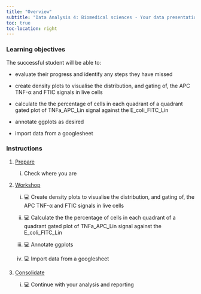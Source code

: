 ```yaml
---
title: "Overview"
subtitle: "Data Analysis 4: Biomedical sciences - Your data presentation"
toc: true
toc-location: right
---
```




### Learning objectives

The successful student will be able to:

-   evaluate their progress and identify any steps they have missed

-   create density plots to visualise the distribution, and gating of,
    the APC TNF-α and FTIC signals in live cells

-   calculate the the percentage of cells in each quadrant of a quadrant
    gated plot of TNFa_APC_Lin signal against the E_coli_FITC_Lin 

-   annotate ggplots as desired

-   import data from a googlesheet

### Instructions

1.  [Prepare](study_before_workshop.qmd)
    i.  Check where you are

2.  [Workshop](workshop.qmd)
    
    i. 💻  Create density plots to visualise the distribution, and 
    gating of, the APC TNF-α and FTIC signals in live cells
    
    ii. 💻  Calculate the the percentage of cells in each quadrant of
    a quadrant gated plot of TNFa_APC_Lin signal against the 
    E_coli_FITC_Lin
    
    iii. 💻  Annotate ggplots
    
    iv. 💻  Import data from a googlesheet

3.  [Consolidate](study_after_workshop.qmd)

    i.  💻 Continue with your analysis and reporting


